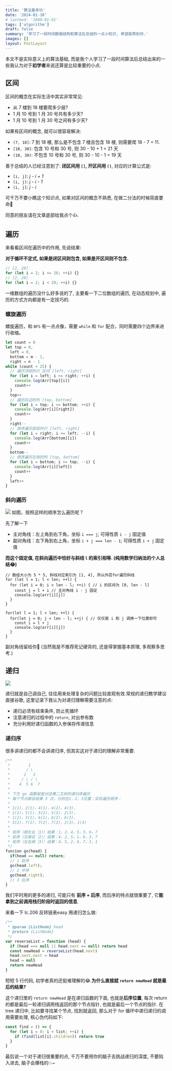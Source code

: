 ```yaml
---
title: '算法基本功'
date: '2024-01-30'
# lastmod: '1900-01-01'
tags: ['algorithm']
draft: false
summary: '学习了一段时间数据结构和算法后总结的一点小知识, 希望能帮到你.'
images: []
layout: PostLayout
---
```


本文不是实际意义上的算法基础, 而是我个人学习了一段时间算法后总结出来的一些我认为对于**初学者**来说还算是比较重要的小点.

## 区间

区间的概念在实际生活中其实非常常见:

- 从 7 楼到 18 楼要爬多少层?
- 1 月 10 号到 1 月 30 号共有多少天?
- 1 月 10 号到 1 月 30 号之间有多少天?

如果有区间的概念, 就可以很容易解决:

- `(7, 18]`: 7 到 18 楼, 那么是不包含 7 楼且包含 18 楼, 则需要爬 18 - 7 = 11.
- `[10, 30]`: 包含 10 号和 30 号, 则 30 - 10 + 1 = 21 天
- `(10, 30)`: 不包含 10 号和 30 号, 则 30 - 10 - 1 = 19 天

善于总结的人已经注意到了: **闭区间用 `[]`, 开区间用 `()`**, 对应的计算公式是:

- `[i, j]`: _j - i + 1_
- `(i, j)`: _j - i - 1_
- `(i, j]`: _j - i_

可千万不要小瞧这个知识点, 如果对区间的概念不熟悉, 在做二分法的时候简直要命🥲

同意的朋友请在文章底部给我点个👍.

## 遍历

来看看区间在遍历中的作用, 先说结果:

**对于循环不定式, 如果是闭区间则包含, 如果是开区间则不包含.**

```js
// [2, 28]
for (let i = 2; i <= 28; ++i) {}
// [2, 28)
for (let i = 2; i < 28; ++i) {}
```

一维数组的遍历没什么好多说的了, 主要看一下二位数组的遍历, 在动态规划中, 遍历的方式方向都是有一定技巧的.

### 螺旋遍历

螺旋遍历，和 `BFS` 有一点点像，需要 `while` 和 `for` 配合，同时需要四个边界来进行收缩。

```js
let count = 0
let top = 0,
  left = 0,
  bottom = m - 1,
  right = n - 1
while (count < 25) {
  // 遍历顶部的行 区间 [left, right]
  for (let i = left; i <= right; ++i) {
    console.log(Arr[top][i])
    count++
  }
  top++
  // 遍历右边的列 [top, bottom]
  for (let i = top; i <= bottom; ++i) {
    console.log(Arr[i][right])
    count++
  }
  right--
  // 倒序遍历底部的行 [left, right]
  for (let i = right; i >= left; --i) {
    console.log(Arr[bottom][i])
    count++
  }
  bottom--
  // 倒序遍历左侧的列 [top, bottom]
  for (let i = bottom; i >= top; --i) {
    console.log(Arr[i][left])
    count++
  }
  left++
}
```

### 斜向遍历

![](https://cdn.jsdelivr.net/gh/yokiizx/picgo@main/img/202303291708525.png) 如图，按照这样的顺序怎么遍历呢？

先了解一下

- 主对角线：左上角到右下角，坐标 `i === j`; 可得性质 `i - j` 固定值
- 副对角线：左下角到右上角，坐标 `i + j === len - 1`; 可得性质 `i + j` 固定值

**而这个固定值, 在斜向遍历中恰好与斜线 `l` 的索引相等. (纯用数学归纳法的个人总结😂)**

```js:主对角线上半部分
// 数组大小为 5 * 5, 斜线对应索引为 [1, 4], 所以外层for遍历斜线
for (let l = 1; l < len; ++l) {
  for (let i = 0; i < len - l; ++i) { // i 的区间为 [0, len - l]
    const j = l + i // 主对角线 i - j 固定
    console.log(arr[i][j])
  }
}
```

```js:主对角线下半部分
for(let l = 1; l < len; ++l) {
  for(let j = 0; j < len - l; ++j) { // 仅仅是 i 和 j 调换一下位置即可
    const i = l + j
    console.log(arr[i][j])
  }
}
```

副对角线留给你🐶 (当然我是不推荐死记硬背的, 还是得掌握基本原理, 多观察多思考.)

## 递归

<img src="/static/images/recurse.svg" className="w-48" />

递归就是自己调自己, 往往用来处理复杂的问题比较直观有效.常规的递归教学建议直接谷歌, 这里记录下我认为对递归理解需要注意的点:

- 递归必须有结束条件, 防止死循环
- 注意递归的过程中的 `return`, 对出参有数
- 充分利用好递归函数的入参保存传递信息

### 递归序

很多讲递归的都不会讲递归序, 但其实这对于递归的理解非常重要.

```js
/**
 *        1
 *       / \
 *      2   3
 *     / \ / \
 *    4  5 6  7
 *
 * 下方 go 函数就是对这棵二叉树的递归序遍历
 * 每个节点都会结果 3 次，分别在1，2，3位置；实际遍历顺序：
 *
 * 1(1)，2(1)，4(1)，4(2)，4(3)，
 * 2(2)，5(1)，5(2)，5(3)，2(3)，
 * 1(2)，3(1)，6(1)，6(2)，6(3)，
 * 3(2)，7(1)，7(2)，7(3)，3(3)，1(3)
 *
 * 前序（根左右（1））结果：1，2，4，5，3，6，7
 * 前序（左根右（2））结果：4，2，5，1，6，3，7
 * 前序（左右根（3））结果：4，5，2，6，7，3，1
 */
funcion go(head) {
  if(head == null) return;
  // 1 前序
  go(head.left);
  // 2 中序
  go(head.right);
  // 3 后序
}
```

我们平时用的更多的递归, 可能只有 **前序 + 后序**, 而后序的特点就很重要了, 它**能拿到之前调用栈归阶段时返回的信息**.

来看一下 lc.206 反转链表easy 用递归怎么做:

```js
/**
 * @param {ListNode} head
 * @return {ListNode}
 */
var reverseList = function (head) {
  if (head === null || head.next == null) return head
  const newHead = reverseList(head.next)
  head.next.next = head
  head = null
  return newHead
}
```

短短 5 行代码, 初学者真的还挺难理解的😂.**为什么直接就 `return newHead` 就是最后的结果?**

这个递归里的 `return newHead` 是在递归函数的下面, 也就是**后序位置**, 每次 return 的都是最后一轮递归调用栈返回的那个节点指针, 也就是最后一个节点的指针.
在 tree 递归中, 比如要寻找某个节点, 找到就返回, 那么对于 for 循环中递归递归的调用需要处理, 核心伪代码如下:

```js
const find = () => {
  for (let i = 0; i < list; ++i) {
    if (find(list[i].children)) return true
  }
}
```

最后说一个对于递归很重要的点, 千万不要用你的脑子去挑战递归的深度, 不要陷入进去, 脑子会爆栈的💥~
